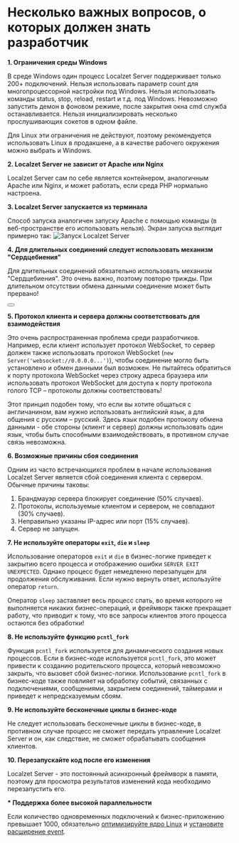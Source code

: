 # Несколько важных вопросов, о которых должен знать разработчик

**1. Ограничения среды Windows**

В среде Windows один процесс Localzet Server поддерживает только 200+ подключений.
Нельзя использовать параметр count для многопроцессорной настройки под Windows.
Нельзя использовать команды status, stop, reload, restart и т.д. под Windows.
Невозможно запустить демон в фоновом режиме, после закрытия окна cmd служба останавливается.
Нельзя инициализировать несколько прослушивающих сокетов в одном файле.

Для Linux эти ограничения не действуют, поэтому рекомендуется использовать Linux в продакшене, а в качестве рабочего окружения можно выбрать и Windows.

**2. Localzet Server не зависит от Apache или Nginx**

Localzet Server сам по себе является контейнером, аналогичным Apache или Nginx, и может работать, если среда PHP нормально настроена.

**3. Localzet Server запускается из терминала**

Способ запуска аналогичен запуску Apache с помощью команды (в веб-пространстве его использовать нельзя). Экран запуска выглядит примерно так:
![Запуск Localzet Server](/images/screen-start.png "Запуск Localzet Server")

**4. Для длительных соединений следует использовать механизм "Cердцебиения"**

Для длительных соединений обязательно использовать механизм "Cердцебиения". Это очень важно, поэтому повторю трижды.
При длительном отсутствии обмена данными соединение может быть прервано!
<div className="not-prose">
    <Button
        href="/heartbeat"
        variant="text"
        arrow="right"
        children="Подробнее о Сердцебиении"
    />
</div>

**5. Протокол клиента и сервера должны соответствовать для взаимодействия**

Это очень распространенная проблема среди разработчиков. Например, если клиент использует протокол WebSocket, то сервер должен также использовать протокол WebSocket (`new Server('websocket://0.0.0.0...')`), чтобы соединение могло быть установлено и обмен данными был возможен.
Не пытайтесь обратиться к порту протокола WebSocket через строку адреса браузера или использовать протокол WebSocket для доступа к порту протокола голого TCP – протоколы должны соответствовать!

Этот принцип подобен тому, что если вы хотите общаться с англичанином, вам нужно использовать английский язык, а для общения с русским – русский. Здесь язык подобен протоколу обмена данными - обе стороны (клиент и сервер) должны использовать один язык, чтобы быть способными взаимодействовать, в противном случае связь невозможна.

**6. Возможные причины сбоя соединения**

Одним из часто встречающихся проблем в начале использования Localzet Server является сбой соединения клиента с сервером.
Обычные причины таковы:
1. Брандмауэр сервера блокирует соединение (50% случаев).
2. Протоколы, используемые клиентом и сервером, не совпадают (30% случаев).
3. Неправильно указаны IP-адрес или порт (15% случаев).
4. Сервер не запущен.

**7. Не используйте операторы `exit`, `die` и `sleep`**

Использование операторов `exit` и `die` в бизнес-логике приведет к закрытию всего процесса и отображению ошибки `SERVER EXIT UNEXPECTED`.
Однако процесс будет немедленно перезапущен для продолжения обслуживания. Если нужно вернуть ответ, используйте оператор `return`.

Оператор `sleep` заставляет весь процесс спать, во время которого не выполняется никаких бизнес-операций, и фреймворк также прекращает работу,
что приводит к тому, что все запросы клиентов этого процесса остаются без обработки!

**8. Не используйте функцию `pcntl_fork`**

Функция `pcntl_fork` используется для динамического создания новых процессов.
Если в бизнес-коде используется `pcntl_fork`, это может привести к созданию родительского процесса,
который невозможно закрыть, что вызовет сбой бизнес-логики. Использование `pcntl_fork` в бизнес-коде также повлияет на обработку событий,
связанных с подключениями, сообщениями, закрытием соединений, таймерами и приведет к непредсказуемым сбоям.

**9. Не используйте бесконечные циклы в бизнес-коде**

Не следует использовать бесконечные циклы в бизнес-коде, в противном случае процесс не сможет передать управление Localzet Server
и он, как следствие, не сможет обрабатывать сообщения клиентов.

**10. Перезапускайте код после его изменения**

Localzet Server - это постоянный асинхронный фреймворк в памяти, поэтому для просмотра результатов изменений кода необходимо перезапустить его.

[//]: # (**11. Для применения длительных соединений рекомендуется использовать фреймворк MultiServer**)

[//]: # ()
[//]: # (Многие разработчики используют Localzet Server для создания приложений с **длительными соединениями**, такими как сообщения в реальном времени, )

[//]: # (интернет вещей и другие. Для этого рекомендуется использовать фреймворк MultiServer. )

[//]: # (Этот фреймворк делает процесс создания приложений с длительными соединениями на базе Localzet Server более простым и удобным.)

**\* Поддержка более высокой параллельности**

Если количество одновременных подключений к бизнес-приложению превышает 1000, обязательно [оптимизируйте ядро Linux](/appendices/kernel-optimization) и [установите расширение event](/appendices/install-extension).
